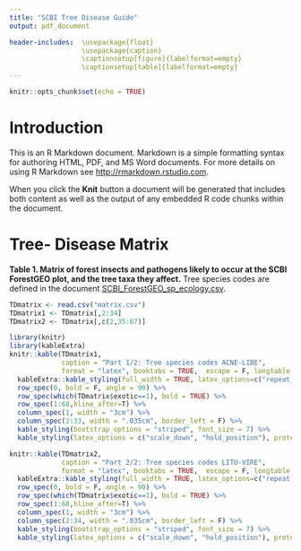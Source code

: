 ```yaml
---
title: "SCBI Tree Disease Guide"
output: pdf_document

header-includes:  \usepackage{float}
                  \usepackage{caption}
                  \captionsetup[figure]{labelformat=empty}
                  \captionsetup[table]{labelformat=empty}
---
```


```r
knitr::opts_chunk$set(echo = TRUE)
```

# Introduction

This is an R Markdown document. Markdown is a simple formatting syntax for authoring HTML, PDF, and MS Word documents. For more details on using R Markdown see <http://rmarkdown.rstudio.com>.

When you click the **Knit** button a document will be generated that includes both content as well as the output of any embedded R code chunks within the document. 

\newpage
# Tree- Disease Matrix
**Table 1. Matrix of forest insects and pathogens likely to occur at the SCBI ForestGEO plot, and the tree taxa they affect.** Tree species codes are defined in the document [SCBI_ForestGEO_sp_ecology.csv](https://github.com/SCBI-ForestGEO/SCBI-ForestGEO-Data/blob/master/species_lists/Tree%20ecology/SCBI_ForestGEO_sp_ecology.csv).
```r
TDmatrix <- read.csv("matrix.csv")
TDmatrix1 <- TDmatrix[,2:34]
TDmatrix2 <- TDmatrix[,c(2,35:67)]

library(knitr)
library(kableExtra)
knitr::kable(TDmatrix1,
             caption = "Part 1/2: Tree species codes ACNE-LIBE",
             format = "latex", booktabs = TRUE,  escape = F, longtable = TRUE) %>%
  kableExtra::kable_styling(full_width = TRUE, latex_options=c("repeat_header")) %>%
  row_spec(0, bold = F, angle = 90) %>%
  row_spec(which(TDmatrix$exotic==1), bold = TRUE) %>%
  row_spec(1:68,hline_after=T) %>%
  column_spec(1, width = "3cm") %>% 
  column_spec(2:33, width = ".035cm", border_left = F) %>%
  kable_styling(bootstrap_options = "striped", font_size = 7) %>%
  kable_styling(latex_options = c("scale_down", "hold_position"), protect_latex = T) 

```
\newpage

```r
knitr::kable(TDmatrix2,
             caption = "Part 2/2: Tree species codes LITU-VIRE",
             format = "latex", booktabs = TRUE,  escape = F, longtable = TRUE) %>%
  kableExtra::kable_styling(full_width = TRUE, latex_options=c("repeat_header")) %>%
  row_spec(0, bold = F, angle = 90) %>%
  row_spec(which(TDmatrix$exotic==1), bold = TRUE) %>%
  row_spec(1:68,hline_after=T) %>%
  column_spec(1, width = "3cm") %>% 
  column_spec(2:34, width = ".035cm", border_left = F) %>%
  kable_styling(bootstrap_options = "striped", font_size = 7) %>%
  kable_styling(latex_options = c("scale_down", "hold_position"), protect_latex = T) 

  
```


